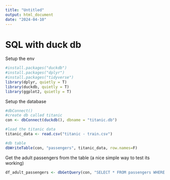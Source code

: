 ```yaml
---
title: "Untitled"
output: html_document
date: "2024-04-10"
---
```


# SQL with duck db

Setup the env

```R
#install.packages("duckdb")
#install.packages("dplyr")
#install.packages("tidyverse")
library(dplyr, quietly = T)
library(duckdb, quietly = T)
library(ggplot2, quietly = T)
```
Setup the database

```r
#dbConnect()
#create db called titanic
con <- dbConnect(duckdb(), dbname = "titanic.db")

#load the titanic data
titanic_data <- read.csv("titanic - train.csv")

#db table
dbWriteTable(con, "passengers", titanic_data, row.names=F)

```

Get the adult passengers from the table (a nice simple way  to test its working)

```r
df_adult_passengers <- dbGetQuery(con, "SELECT * FROM passengers WHERE age > 18")
```
